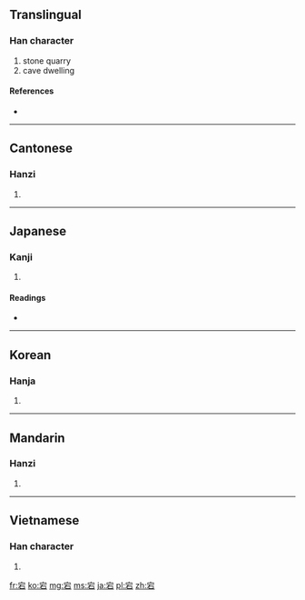 ==Translingual==

===Han character===
{{Han char|rn=40|rad=宀|as=05|sn=8|four=3060<sub>1</sub>|canj=十一口 (JMR)}}

# stone quarry
# cave dwelling

====References====
* {{Han ref|kx=0283.110|dkj=07103|dj=0557.020|hdz=20919.030|uh=5B95|ud=23445|bh=CC58|bd=52312}}

----

==Cantonese==

===Hanzi===
{{yue-hanzi|jyut=|y=dong1}}

# {{defn|lang=yue|sort=宀05}}

----

==Japanese==

===Kanji===
{{ja-kanji|grade=|rs=宀05}}

# {{defn|lang=ja|sort=宀05}}

====Readings====
* {{ja-readings|on=[[とう]] (tō)|kun=[[すぎる]] (sugiru)}}

----

==Korean==

===Hanja===
{{ko-hanja|hangeul=탕|rv=tang|mr=t'ang}}

# {{defn|lang=ko|sort=宀05}}

----

==Mandarin==

===Hanzi===
{{cmn-hanzi|pin=[[dàng]] ([[dang4]])|wg=tang<sup>4</sup>}}

# {{defn|lang=cmn|sort=宀05}}

----

==Vietnamese==

===Han character===
{{vi-hantu|[[đãng]]|rs=宀05}}

# {{defn|lang=vi|sort=宀05}}

[[fr:宕]]
[[ko:宕]]
[[mg:宕]]
[[ms:宕]]
[[ja:宕]]
[[pl:宕]]
[[zh:宕]]